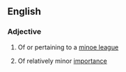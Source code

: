 ==English==

===Adjective===
{{en-adj|-|pos=[[minor]]-[[league]]}}

#{{US}} Of or pertaining to a [[minoe league]]
# Of relatively minor [[importance]]